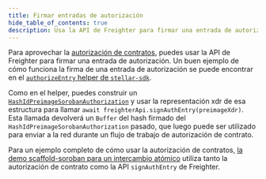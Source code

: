 ```yaml
---
title: Firmar entradas de autorización
hide_table_of_contents: true
description: Usa la API de Freighter para firmar una entrada de autorización
---
```


Para aprovechar la [autorización de contratos](../../../learn/fundamentals/contract-development/authorization.mdx), puedes usar la API de Freighter para firmar una entrada de autorización. Un buen ejemplo de cómo funciona la firma de una entrada de autorización se puede encontrar en el [`authorizeEntry` helper de `stellar-sdk`](https://github.com/stellar/js-stellar-base/blob/e3d6fc3351e7d242b374c7c6057668366364a279/src/auth.js#L97).

Como en el helper, puedes construir un [`HashIdPreimageSorobanAuthorization`](https://github.com/stellar/js-stellar-base/blob/a9567e5843760bfb6a8b786592046aee4c9d38b2/types/next.d.ts#L6895) y usar la representación xdr de esa estructura para llamar `await freighterApi.signAuthEntry(preimageXdr)`. Esta llamada devolverá un `Buffer` del hash firmado del `HashIdPreimageSorobanAuthorization` pasado, que luego puede ser utilizado para enviar a la red durante un flujo de trabajo de autorización de contrato.

Para un ejemplo completo de cómo usar la autorización de contratos, [la demo scaffold-soroban para un intercambio atómico](https://github.com/stellar/soroban-react-atomic-swap) utiliza tanto la autorización de contrato como la API `signAuthEntry` de Freighter.
